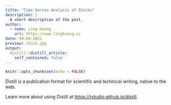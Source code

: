 ```yaml
---
title: "Time Series Analysis of Stocks"
description: |
  A short description of the post.
author:
  - name: Ling Huang
    url: https://www.linghuang.cc
date: 04-04-2021
preview: stock.jpg
output:
  distill::distill_article:
    self_contained: false
---
```



```r
knitr::opts_chunk$set(echo = FALSE)
```

Distill is a publication format for scientific and technical writing, native to the web.

Learn more about using Distill at <https://rstudio.github.io/distill>.


